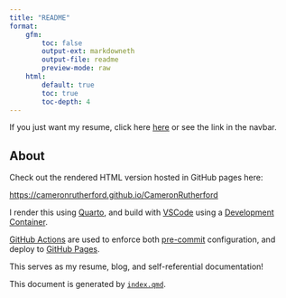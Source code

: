 ```yaml
---
title: "README"
format:
    gfm:
        toc: false
        output-ext: markdowneth
        output-file: readme
        preview-mode: raw
    html:
        default: true
        toc: true
        toc-depth: 4
---
```


If you just want my resume, click here [here](https://cameronrutherford.github.io/CameronRutherford/quarto/resume.html) or see the link in the navbar.

## About

Check out the rendered HTML version hosted in GitHub pages here:

[https://cameronrutherford.github.io/CameronRutherford](https://cameronrutherford.github.io/CameronRutherford)

I render this using [Quarto](https://quarto.org/), and build with [VSCode](https://vscode.dev/) using a [Development Container](https://containers.dev/).

[GitHub Actions](https://github.com/features/actions) are used to enforce both [pre-commit](https://pre-commit.com/) configuration, and deploy to [GitHub Pages](https://pages.github.com/).

This serves as my resume, blog, and self-referential documentation!

This document is generated by [`index.qmd`](index.qmd).

